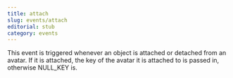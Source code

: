 ```yaml
---
title: attach
slug: events/attach
editorial: stub
category: events
---
```


<LSLEvent name="attach"/>

This event is triggered whenever an object is attached or detached from an avatar. If it is attached, the key of the avatar it is attached to is passed in, otherwise NULL_KEY is.
